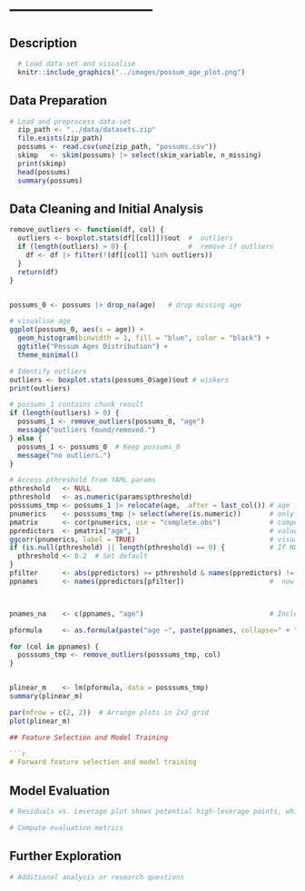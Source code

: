 
# ---------------------------

## Description

```r
  # Load data-set and visualise
  knitr::include_graphics("../images/possum_age_plot.png")

```


## Data Preparation

```r
# Load and preprocess data-set
  zip_path <- "../data/datasets.zip"
  file.exists(zip_path)
  possums <- read.csv(unz(zip_path, "possums.csv"))
  skimp   <- skim(possums) |> select(skim_variable, n_missing)
  print(skimp)                           
  head(possums)    
  summary(possums)
```

## Data Cleaning and  Initial Analysis
```r

remove_outliers <- function(df, col) {        
  outliers <- boxplot.stats(df[[col]])$out  #  outliers
  if (length(outliers) > 0) {               #  remove if outliers 
    df <- df |> filter(!(df[[col]] %in% outliers))
  }
  return(df)
}


possums_0 <- possums |> drop_na(age)   # drop missing age       

# visualise age 
ggplot(possums_0, aes(x = age)) +
  geom_histogram(binwidth = 1, fill = "blue", color = "black") +
  ggtitle("Possum Ages Distribution") +
  theme_minimal()

# Identify outliers
outliers <- boxplot.stats(possums_0$age)$out # wiskers
print(outliers)

# possums_1 contains chunk result
if (length(outliers) > 0) {
  possums_1 <- remove_outliers(possums_0, "age")
  message("outliers found/removed.")
} else {
  possums_1 <- possums_0  # Keep possums_0 
  message("no outliers.")
}

```




```r


# Access pthreshold from YAML params
pthreshold   <- NULL
pthreshold   <- as.numeric(params$pthreshold) 
posssums_tmp <- possums_1 |> relocate(age, .after = last_col()) # age is last
pnumerics    <- posssums_tmp |> select(where(is.numeric))       # only use numeric values
pmatrix      <- cor(pnumerics, use = "complete.obs")            # compute correlation matrix
ppredictors  <- pmatrix["age", ]                                # values relative to age 
ggcorr(pnumerics, label = TRUE)                                 # visualise correlation matrix 
if (is.null(pthreshold) || length(pthreshold) == 0) {           # If NULL or empty, assign default
  pthreshold <- 0.2  # Set default
}  
pfilter      <- abs(ppredictors) >= pthreshold & names(ppredictors) != "age"
ppnames      <- names(ppredictors[pfilter])                     #  now we know the names of the columns to use. 



pnames_na    <- c(ppnames, "age")                               # Include age to keep the 

pformula     <- as.formula(paste("age ~", paste(ppnames, collapse=" + ")))
```

```r

for (col in ppnames) {
  posssums_tmp <- remove_outliers(posssums_tmp, col)
}


plinear_m    <- lm(pformula, data = posssums_tmp)
summary(plinear_m)
```


```r
par(mfrow = c(2, 2))  # Arrange plots in 2x2 grid
plot(plinear_m)

## Feature Selection and Model Training

```r
# Forward feature selection and model training
```

## Model Evaluation

```r
# Residuals vs. Leverage plot shows potential high-leverage points, which may be influencing the model too much

# Compute evaluation metrics
```

## Further Exploration

```r
# Additional analysis or research questions
```
